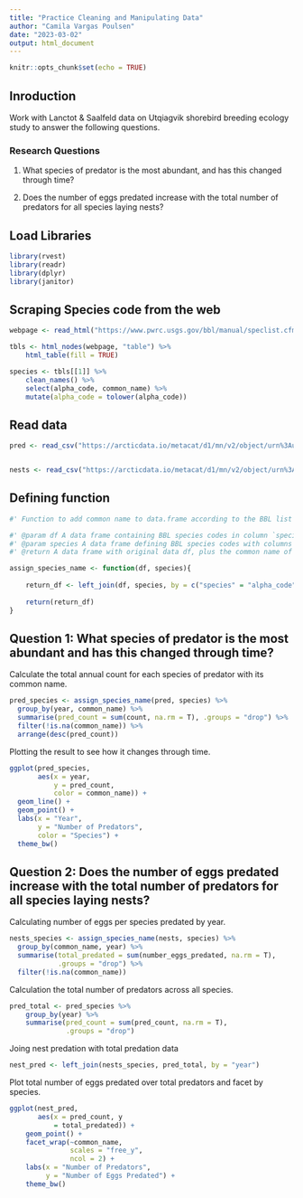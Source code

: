 ```yaml
---
title: "Practice Cleaning and Manipulating Data"
author: "Camila Vargas Poulsen"
date: "2023-03-02"
output: html_document
---
```


```r
knitr::opts_chunk$set(echo = TRUE)
```

## Inroduction
Work with Lanctot & Saalfeld data on Utqiagvik shorebird breeding ecology study to answer the following questions.

### Research Questions

1. What species of predator is the most abundant, and has this changed through time?

2. Does the number of eggs predated increase with the total number of predators for all species laying nests?

## Load Libraries

```r
library(rvest)
library(readr)
library(dplyr)
library(janitor)

```

## Scraping Species code from the web

```r
webpage <- read_html("https://www.pwrc.usgs.gov/bbl/manual/speclist.cfm")

tbls <- html_nodes(webpage, "table") %>% 
    html_table(fill = TRUE)

species <- tbls[[1]] %>% 
    clean_names() %>% 
    select(alpha_code, common_name) %>% 
    mutate(alpha_code = tolower(alpha_code))
```

## Read data

```r
pred <- read_csv("https://arcticdata.io/metacat/d1/mn/v2/object/urn%3Auuid%3A9ffec04c-7e2d-41dd-9e88-b6c2e8c4375e")


nests <- read_csv("https://arcticdata.io/metacat/d1/mn/v2/object/urn%3Auuid%3A982bd2fc-4edf-4da7-96ef-0d11b853102d")
```

## Defining function

```r
#' Function to add common name to data.frame according to the BBL list of species codes

#' @param df A data frame containing BBL species codes in column `species`
#' @param species A data frame defining BBL species codes with columns `alpha_code` and `common_name`
#' @return A data frame with original data df, plus the common name of species

assign_species_name <- function(df, species){
    
    return_df <- left_join(df, species, by = c("species" = "alpha_code"))
    
    return(return_df)
}

```

## Question 1: What species of predator is the most abundant and has this changed through time?

Calculate the total annual count for each species of predator with its common name. 

```r

pred_species <- assign_species_name(pred, species) %>% 
  group_by(year, common_name) %>% 
  summarise(pred_count = sum(count, na.rm = T), .groups = "drop") %>% 
  filter(!is.na(common_name)) %>%
  arrange(desc(pred_count))

```

Plotting the result to see how it changes through time.

```r
ggplot(pred_species, 
       aes(x = year, 
           y = pred_count, 
           color = common_name)) +
  geom_line() +
  geom_point() +
  labs(x = "Year", 
       y = "Number of Predators", 
       color = "Species") +
  theme_bw()

```

## Question 2: Does the number of eggs predated increase with the total number of predators for all species laying nests?

Calculating number of eggs per species predated by year.

```r
nests_species <- assign_species_name(nests, species) %>% 
  group_by(common_name, year) %>% 
  summarise(total_predated = sum(number_eggs_predated, na.rm = T),
            .groups = "drop") %>% 
  filter(!is.na(common_name))
```

Calculation the total number of predators across all species.

```r
pred_total <- pred_species %>% 
    group_by(year) %>% 
    summarise(pred_count = sum(pred_count, na.rm = T), 
              .groups = "drop")
```

Joing nest predation with total predation data

```r
nest_pred <- left_join(nests_species, pred_total, by = "year")
```

Plot total number of eggs predated over total predators and facet by species.

```r
ggplot(nest_pred, 
       aes(x = pred_count, y
           = total_predated)) +
    geom_point() +
    facet_wrap(~common_name, 
               scales = "free_y", 
               ncol = 2) +
    labs(x = "Number of Predators", 
         y = "Number of Eggs Predated") +
    theme_bw()
```


